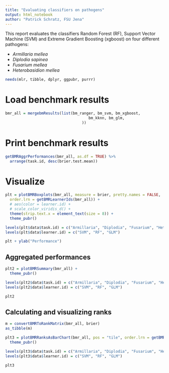 ```yaml
---
title: "Evaluating classifiers on pathogens"
output: html_notebook
author: "Patrick Schratz, FSU Jena"
---
```


This report evaluates the classifiers Random Forest (RF), Support Vector Machine (SVM) and Extreme Gradient Boosting (xgboost) on four different pathogens:

- _Armillaria mellea_
- _Diplodia sapinea_
- _Fusarium mellea_
- _Heterobasidion mellea_

```r
needs(mlr, tibble, dplyr, ggpubr, purrr)
```

# Load benchmark results

```r
bmr_all = mergebmResults(list(bm_ranger, bm_svm, bm_xgboost,
                                     bm_kknn, bm_glm, 
                                  ))
```

# Print benchmark results

```r
getBMRAggrPerformances(bmr_all, as.df = TRUE) %>%
  arrange(task.id, desc(brier.test.mean))
```

# Visualize

```r
plt = plotBMRBoxplots(bmr_all, measure = brier, pretty.names = FALSE, 
  order.lrn = getBMRLearnerIds(bmr_all)) +
  # aes(color = learner.id) +
  # scale_color_viridis_d() +
  theme(strip.text.x = element_text(size = 8)) + 
  theme_pubr()

levels(plt$data$task.id) = c("Armillaria", "Diplodia", "Fusarium", "Heterobasidion")
levels(plt$data$learner.id) = c("SVM", "RF", "GLM")

plt + ylab("Performance")
```

## Aggregated performances

```r
plt2 = plotBMRSummary(bmr_all) + 
  theme_pubr()

levels(plt2$data$task.id) = c("Armillaria", "Diplodia", "Fusarium", "Heterobasidion")
levels(plt2$data$learner.id) = c("SVM", "RF", "GLM")

plt2
```

## Calculating and visualizing ranks

```r
m = convertBMRToRankMatrix(bmr_all, brier)
as_tibble(m)
```

```r
plt3 = plotBMRRanksAsBarChart(bmr_all, pos = "tile", order.lrn = getBMRLearnerIds(bmr_all)) +
  theme_pubr()

levels(plt3$data$task.id) = c("Armillaria", "Diplodia", "Fusarium", "Heterobasidion")
levels(plt3$data$learner.id) = c("SVM", "RF", "GLM")

plt3
```

